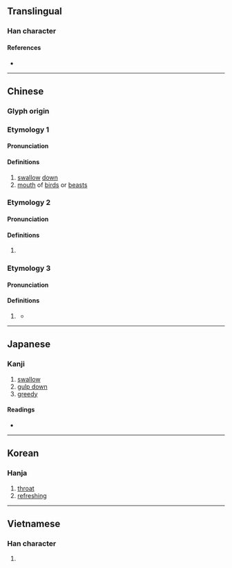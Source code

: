 {{also|哙}}
{{character info}}
==Translingual==

===Han character===
{{Han char|rn=30|rad=口|as=13|sn=16|four=68066|canj=ROMA|ids=⿰口會}}

====References====
* {{Han ref|kx=0211.040|dkj=04407|dj=0433.220|hdz=10693.030|uh=5672|ud=22130|bh=E944|bd=59716}}

----

==Chinese==

===Glyph origin===
{{Han etym}}

===Etymology 1===
{{zh-forms|s=哙}}

====Pronunciation====
{{zh-pron
|m=kuài
|c=faai3
|h=pfs=
|md=guói
|mn=kōe
|w=
|mc=y
|oc=y
|cat=
}}

====Definitions====
{{zh-hanzi}}

# [[swallow]] [[down]]
# [[mouth]] of [[bird]]s or [[beast]]s

===Etymology 2===
{{zh-forms|s=哙}}

====Pronunciation====
{{zh-pron
|md=huòi
|mda=Cdo_that_huoi.ogg
|cat=pron
}}

====Definitions====
{{zh-hanzi}}

# {{lb|zh|Min Dong}} {{zh-alt-form|*回|[[that]]; [[then]]}}

===Etymology 3===
{{zh-forms|s=哙}}

====Pronunciation====
{{zh-pron
|c=wui5
|h=gd=voi4
|cat=v
}}

====Definitions====
{{zh-hanzi}}

# {{lb|zh|Cantonese|Hakka|dated}} {{zh-alt-form|會|tr=-|[[can]]; [[will]]}}
#* {{zh-x|你 噲{wui5} 舉 個 隻 手 到 熱頭{tau4-2} 咁 高 唔 呢{ni1}，唔 噲{wui5} 呀。|Can you reach up so high? No. (''literally'', Can you raise that hand to as high as the sun? [You] can't.)|C|ref='''1894''', James Dyer Ball, ''Readings in Cantonese Colloquial'', [https://www.google.ca/books/edition/Readings_in_Cantonese_Colloquial/TosvgxyzHDQC?hl=en&gbpv=1&pg=PA2 page 2]}}

----

==Japanese==

===Kanji===
{{ja-kanji|grade=|rs=口13}}

# [[swallow]]
# [[gulp down]]
# [[greedy]]

====Readings====
* {{ja-readings
|goon=け
|kanon=かい
|kun=あか-るい, こころよ-い, すす-る, のど-
}}

----

==Korean==

===Hanja===
{{ko-hanja|hangeul=쾌|rv=kwae|mr=k'wae}}

# [[throat]]
# [[refreshing]]

----

==Vietnamese==

===Han character===
{{vi-readings|reading=khoái, gọi, còn, gỏi, gũi, hỏi, khoải|rs=口13}}

# {{rfdef|vi}}